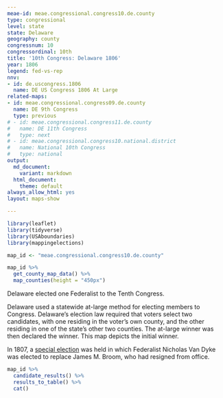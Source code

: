 ```yaml
---
meae-id: meae.congressional.congress10.de.county
type: congressional
level: state
state: Delaware
geography: county
congressnum: 10
congressordinal: 10th
title: '10th Congress: Delaware 1806'
year: 1806
legend: fed-vs-rep
nnv:
- id: de.uscongress.1806
  name: DE US Congress 1806 At Large
related-maps:
- id: meae.congressional.congress09.de.county
  name: DE 9th Congress
  type: previous
# - id: meae.congressional.congress11.de.county
#   name: DE 11th Congress
#   type: next
# - id: meae.congressional.congress10.national.district
#   name: National 10th Congress
#   type: national
output:
  md_document:
    variant: markdown
  html_document:
    theme: default
always_allow_html: yes
layout: maps-show

---
```


```r
library(leaflet)
library(tidyverse)
library(USAboundaries)
library(mappingelections)

map_id <- "meae.congressional.congress10.de.county"
```

<div class="map">

```r
map_id %>%
  get_county_map_data() %>%
  map_counties(height = "450px")
```

</div>

Delaware elected one Federalist to the Tenth Congress.

Delaware used a statewide at-large method for electing members to Congress. Delaware’s election law required that voters select two candidates, with one residing in the voter’s own county, and the other residing in one of the state's other two counties. The at-large winner was then declared the winner.  This map depicts the initial winner.

In 1807, a [special election](https://elections.lib.tufts.edu/catalog/tufts:de.uscongress.1807) was held in which Federalist Nicholas Van Dyke was elected to replace James M. Broom, who had resigned from office.

<div class="results-table">

```r
map_id %>%
  candidate_results() %>%
  results_to_table() %>%
  cat()
```

</div>
